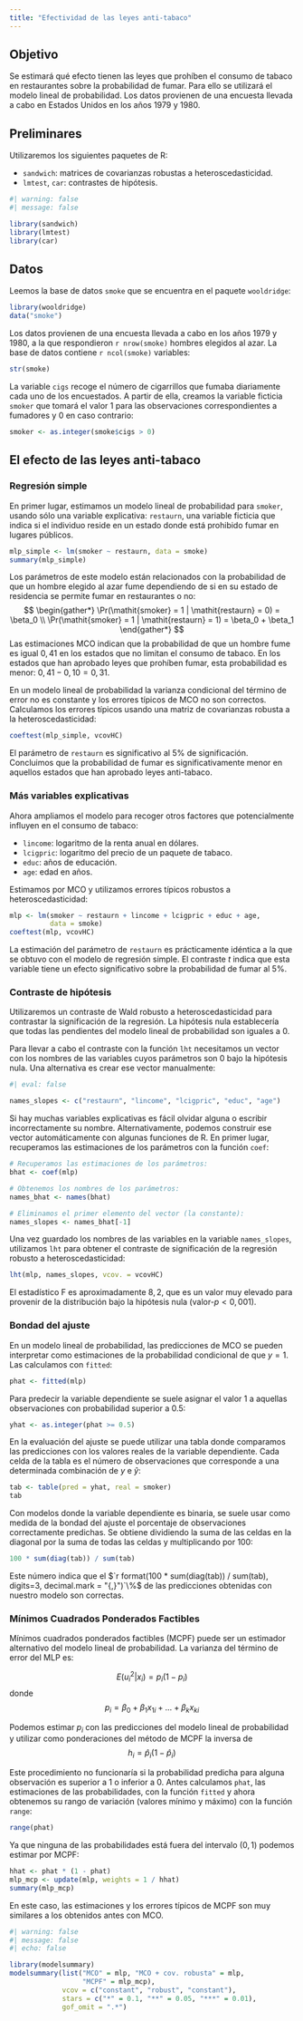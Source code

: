 ```yaml
---
title: "Efectividad de las leyes anti-tabaco"
---
```


## Objetivo

Se estimará qué efecto tienen las leyes que prohíben el consumo de tabaco en restaurantes sobre la probabilidad de fumar. Para ello se utilizará el modelo lineal de probabilidad. Los datos provienen de una encuesta llevada a cabo en Estados Unidos en los años 1979 y 1980. 

## Preliminares

Utilizaremos los siguientes paquetes de R:

- `sandwich`: matrices de covarianzas robustas a heteroscedasticidad.
- `lmtest`, `car`: contrastes de hipótesis.

```r
#| warning: false
#| message: false

library(sandwich)
library(lmtest)
library(car)
```

## Datos

Leemos la base de datos `smoke` que se encuentra en el paquete `wooldridge`:
```r
library(wooldridge)
data("smoke")
```


Los datos provienen de una encuesta llevada a cabo en los años 1979 y 1980, a la que respondieron `r nrow(smoke)` hombres elegidos al azar. La base de datos contiene `r ncol(smoke)` variables:
```r
str(smoke)
```

La variable `cigs` recoge el número de cigarrillos que fumaba diariamente cada uno de los encuestados. A partir de ella, creamos la variable ficticia `smoker` que tomará el valor 1 para las observaciones correspondientes a fumadores y 0 en caso contrario:
```r
smoker <- as.integer(smoke$cigs > 0)
```

## El efecto de las leyes anti-tabaco

### Regresión simple

En primer lugar, estimamos un modelo lineal de probabilidad para `smoker`, usando sólo una variable explicativa: `restaurn`, una variable ficticia que indica si el individuo reside en un estado donde está prohibido fumar en lugares públicos.
```r
mlp_simple <- lm(smoker ~ restaurn, data = smoke)
summary(mlp_simple)
```
Los parámetros de este modelo están relacionados con la probabilidad de que un hombre elegido al azar fume dependiendo de si en su estado de residencia se permite fumar en restaurantes o no:
$$
\begin{gather*}
  \Pr(\mathit{smoker} = 1 | \mathit{restaurn} = 0) = \beta_0 \\
  \Pr(\mathit{smoker} = 1 | \mathit{restaurn} = 1) = \beta_0  + \beta_1
\end{gather*}
$$
Las estimaciones MCO indican que la probabilidad de que un hombre fume es igual $0{,}41$ en los estados que no limitan el consumo de tabaco. En los estados que han aprobado leyes que prohíben fumar, esta probabilidad es menor: $0{,}41 - 0,10 = 0{,}31$. 


En un modelo lineal de probabilidad la varianza condicional del término de error no es constante y los errores típicos de MCO no son correctos.  Calculamos los errores típicos usando una matriz de covarianzas robusta a la heteroscedasticidad:
```r
coeftest(mlp_simple, vcovHC)
```
El parámetro de `restaurn` es significativo al $5\%$ de significación. Concluimos que la probabilidad de fumar es significativamente menor en aquellos estados que han aprobado leyes anti-tabaco. 


### Más variables explicativas

Ahora ampliamos el modelo para recoger otros factores que potencialmente influyen en el consumo de tabaco:

- `lincome`: logaritmo de la renta anual en dólares.
- `lcigpric`: logaritmo del precio de un paquete de tabaco.
- `educ`: años de educación.
- `age`: edad en años.

Estimamos por MCO y utilizamos errores típicos robustos a heteroscedasticidad: 
```r
mlp <- lm(smoker ~ restaurn + lincome + lcigpric + educ + age, 
          data = smoke)
coeftest(mlp, vcovHC)
```
La estimación del parámetro de `restaurn` es prácticamente idéntica a la que se obtuvo con el modelo de regresión simple. El contraste $t$ indica que esta variable tiene un efecto significativo sobre la probabilidad de fumar al $5\%$. 

### Contraste de hipótesis

Utilizaremos un contraste de Wald robusto a heteroscedasticidad para contrastar la significación de la regresión. La hipótesis nula establecería que todas las pendientes del modelo lineal de probabilidad son iguales a $0$.

Para llevar a cabo el contraste con la función `lht` necesitamos un vector con los nombres de las variables cuyos parámetros son $0$ bajo la hipótesis nula. Una alternativa es crear ese vector manualmente:
```r
#| eval: false

names_slopes <- c("restaurn", "lincome", "lcigpric", "educ", "age")
```


Si hay muchas variables explicativas es fácil olvidar alguna o escribir incorrectamente su nombre. Alternativamente, podemos construir ese vector automáticamente con algunas funciones de R. En primer lugar, recuperamos las estimaciones de los parámetros con la función `coef`:
```r
# Recuperamos las estimaciones de los parámetros:
bhat <- coef(mlp)

# Obtenemos los nombres de los parámetros:
names_bhat <- names(bhat)

# Eliminamos el primer elemento del vector (la constante):
names_slopes <- names_bhat[-1]
```

Una vez guardado los nombres de las variables en la variable `names_slopes`, utilizamos `lht` para obtener el contraste de significación de la regresión robusto a heteroscedasticidad:
```r
lht(mlp, names_slopes, vcov. = vcovHC)
```
El estadístico F es aproximadamente $8{,}2$, que es un valor muy elevado para provenir de la distribución bajo la hipótesis nula (valor-$p < 0{,}001$). 

### Bondad del ajuste

En un modelo lineal de probabilidad, las predicciones de MCO se pueden interpretar como estimaciones de la probabilidad condicional de que $y = 1$. Las calculamos con `fitted`:
```r
phat <- fitted(mlp)
```

Para predecir la variable dependiente se suele asignar el valor 1 a aquellas observaciones con probabilidad superior a 0.5:
```r
yhat <- as.integer(phat >= 0.5)
```

En la evaluación del ajuste se puede utilizar una tabla donde comparamos las predicciones con los valores reales de la variable dependiente. Cada celda de la tabla es el número de observaciones que corresponde a una determinada combinación de $y$ e $\hat{y}$:
```r
tab <- table(pred = yhat, real = smoker)
tab
```
Con modelos donde la variable dependiente es binaria, se suele usar como medida de la bondad del ajuste el porcentaje de observaciones correctamente predichas. Se obtiene dividiendo la suma de las celdas en la diagonal por la suma de todas las celdas y multiplicando por 100:
```r
100 * sum(diag(tab)) / sum(tab)
```
Este número indica que el $`r format(100 * sum(diag(tab)) / sum(tab), digits=3, decimal.mark = "{,}")`\%$ de las predicciones obtenidas con nuestro modelo son correctas.

### Mínimos Cuadrados Ponderados Factibles

Mínimos cuadrados ponderados factibles (MCPF) puede ser un estimador alternativo del modelo lineal de  probabilidad. La varianza del término de error del MLP es:

$$
  E(u^2_i|x_i) = p_i (1 - p_i)  
$$
donde 
$$
  p_i = \beta_0 + \beta_1 x_{1i} + \dots + \beta_k x_{ki} 
$$
 
Podemos estimar $p_i$ con las predicciones del modelo lineal de probabilidad y utilizar como ponderaciones del método de MCPF la inversa de 
$$
h_i = \hat{p}_i (1 - \hat{p}_i) 
$$

Este procedimiento no funcionaría si la probabilidad predicha para alguna observación es superior a 1 o inferior a 0. Antes calculamos `phat`, las estimaciones de las probabilidades,  con la función `fitted` y ahora obtenemos su rango de variación (valores mínimo y máximo) con la función `range`: 
```r
range(phat)
```
Ya que ninguna de las probabilidades está fuera del intervalo $(0, 1)$ podemos estimar por MCPF:
```r
hhat <- phat * (1 - phat)
mlp_mcp <- update(mlp, weights = 1 / hhat)
summary(mlp_mcp)
```
En este caso, las estimaciones y los errores típicos de MCPF son muy similares a los obtenidos antes con MCO.

```r
#| warning: false
#| message: false
#| echo: false

library(modelsummary)
modelsummary(list("MCO" = mlp, "MCO + cov. robusta" = mlp, 
                  "MCPF" = mlp_mcp), 
             vcov = c("constant", "robust", "constant"),
             stars = c("*" = 0.1, "**" = 0.05, "***" = 0.01), 
             gof_omit = ".*")
```

